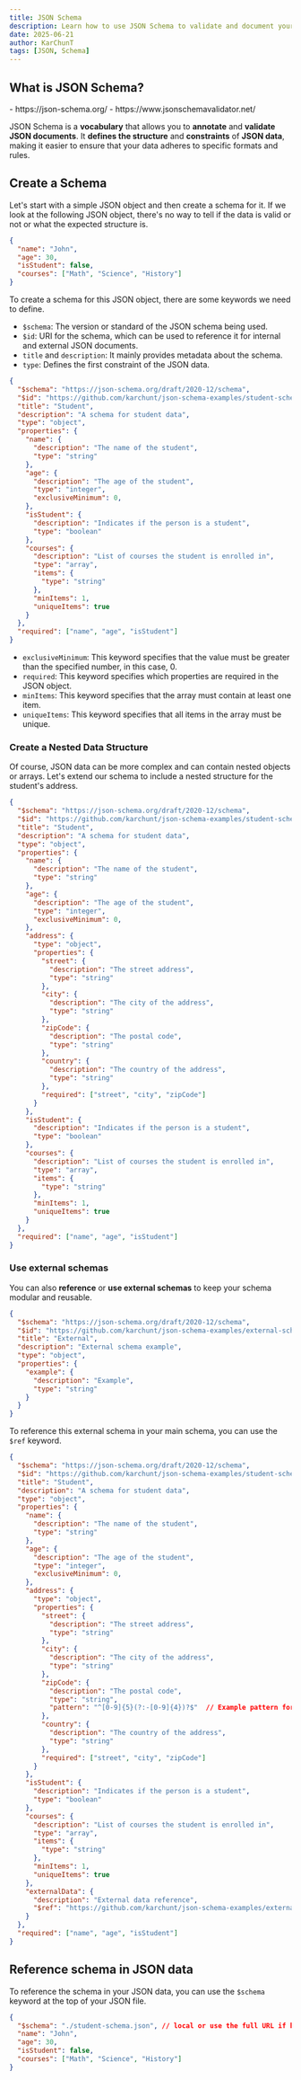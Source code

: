 ```yaml
---
title: JSON Schema
description: Learn how to use JSON Schema to validate and document your JSON data structures.
date: 2025-06-21
author: KarChunT
tags: [JSON, Schema]
---
```


## What is JSON Schema?

<Callout title="References">
- https://json-schema.org/
- https://www.jsonschemavalidator.net/
</Callout>

JSON Schema is a **vocabulary** that allows you to **annotate** and **validate JSON documents**. It **defines the structure** and **constraints** of **JSON data**, making it easier to ensure that your data adheres to specific formats and rules.

## Create a Schema

Let's start with a simple JSON object and then create a schema for it. If we look at the following JSON object, there's no way to tell if the data is valid or not or what the expected structure is.

```json filename="student.json"
{
  "name": "John",
  "age": 30,
  "isStudent": false,
  "courses": ["Math", "Science", "History"]
}
```

To create a schema for this JSON object, there are some keywords we need to define.
- `$schema`: The version or standard of the JSON schema being used.
- `$id`: URI for the schema, which can be used to reference it for internal and external JSON documents.
- `title` and `description`: It mainly provides metadata about the schema.
- `type`: Defines the first constraint of the JSON data.

```json filename="student-schema.json"
{
  "$schema": "https://json-schema.org/draft/2020-12/schema",
  "$id": "https://github.com/karchunt/json-schema-examples/student-schema.json",
  "title": "Student",
  "description": "A schema for student data",
  "type": "object",
  "properties": {
    "name": {
      "description": "The name of the student",
      "type": "string"
    },
    "age": {
      "description": "The age of the student",
      "type": "integer",
      "exclusiveMinimum": 0,
    },
    "isStudent": {
      "description": "Indicates if the person is a student",
      "type": "boolean"
    },
    "courses": {
      "description": "List of courses the student is enrolled in",
      "type": "array",
      "items": {
        "type": "string"
      },
      "minItems": 1,
      "uniqueItems": true
    }
  },
  "required": ["name", "age", "isStudent"]
}
```
- `exclusiveMinimum`: This keyword specifies that the value must be greater than the specified number, in this case, 0.
- `required`: This keyword specifies which properties are required in the JSON object.
- `minItems`: This keyword specifies that the array must contain at least one item.
- `uniqueItems`: This keyword specifies that all items in the array must be unique.

### Create a Nested Data Structure

Of course, JSON data can be more complex and can contain nested objects or arrays. Let's extend our schema to include a nested structure for the student's address.

```json filename="student-schema.json"
{
  "$schema": "https://json-schema.org/draft/2020-12/schema",
  "$id": "https://github.com/karchunt/json-schema-examples/student-schema.json",
  "title": "Student",
  "description": "A schema for student data",
  "type": "object",
  "properties": {
    "name": {
      "description": "The name of the student",
      "type": "string"
    },
    "age": {
      "description": "The age of the student",
      "type": "integer",
      "exclusiveMinimum": 0,
    },
    "address": {
      "type": "object",
      "properties": {
        "street": {
          "description": "The street address",
          "type": "string"
        },
        "city": {
          "description": "The city of the address",
          "type": "string"
        },
        "zipCode": {
          "description": "The postal code",
          "type": "string"
        },
        "country": {
          "description": "The country of the address",
          "type": "string"
        },
        "required": ["street", "city", "zipCode"]
      }
    },
    "isStudent": {
      "description": "Indicates if the person is a student",
      "type": "boolean"
    },
    "courses": {
      "description": "List of courses the student is enrolled in",
      "type": "array",
      "items": {
        "type": "string"
      },
      "minItems": 1,
      "uniqueItems": true
    }
  },
  "required": ["name", "age", "isStudent"]
}
```

### Use external schemas

You can also **reference** or **use external schemas** to keep your schema modular and reusable.

```json filename="external-schema.json"
{
  "$schema": "https://json-schema.org/draft/2020-12/schema",
  "$id": "https://github.com/karchunt/json-schema-examples/external-schema.json",
  "title": "External",
  "description": "External schema example",
  "type": "object",
  "properties": {
    "example": {
      "description": "Example",
      "type": "string"
    }
  }
}
```

To reference this external schema in your main schema, you can use the `$ref` keyword.

```json filename="student-schema.json"
{
  "$schema": "https://json-schema.org/draft/2020-12/schema",
  "$id": "https://github.com/karchunt/json-schema-examples/student-schema.json",
  "title": "Student",
  "description": "A schema for student data",
  "type": "object",
  "properties": {
    "name": {
      "description": "The name of the student",
      "type": "string"
    },
    "age": {
      "description": "The age of the student",
      "type": "integer",
      "exclusiveMinimum": 0,
    },
    "address": {
      "type": "object",
      "properties": {
        "street": {
          "description": "The street address",
          "type": "string"
        },
        "city": {
          "description": "The city of the address",
          "type": "string"
        },
        "zipCode": {
          "description": "The postal code",
          "type": "string",
          "pattern": "^[0-9]{5}(?:-[0-9]{4})?$"  // Example pattern for US ZIP codes
        },
        "country": {
          "description": "The country of the address",
          "type": "string"
        },
        "required": ["street", "city", "zipCode"]
      }
    },
    "isStudent": {
      "description": "Indicates if the person is a student",
      "type": "boolean"
    },
    "courses": {
      "description": "List of courses the student is enrolled in",
      "type": "array",
      "items": {
        "type": "string"
      },
      "minItems": 1,
      "uniqueItems": true
    },
    "externalData": {
      "description": "External data reference",
      "$ref": "https://github.com/karchunt/json-schema-examples/external-schema.json"
    }
  },
  "required": ["name", "age", "isStudent"]
}
```

## Reference schema in JSON data

To reference the schema in your JSON data, you can use the `$schema` keyword at the top of your JSON file.

```json filename="student.json" {2}
{
  "$schema": "./student-schema.json", // local or use the full URL if hosted online
  "name": "John",
  "age": 30,
  "isStudent": false,
  "courses": ["Math", "Science", "History"]
}
```

<Comments />
